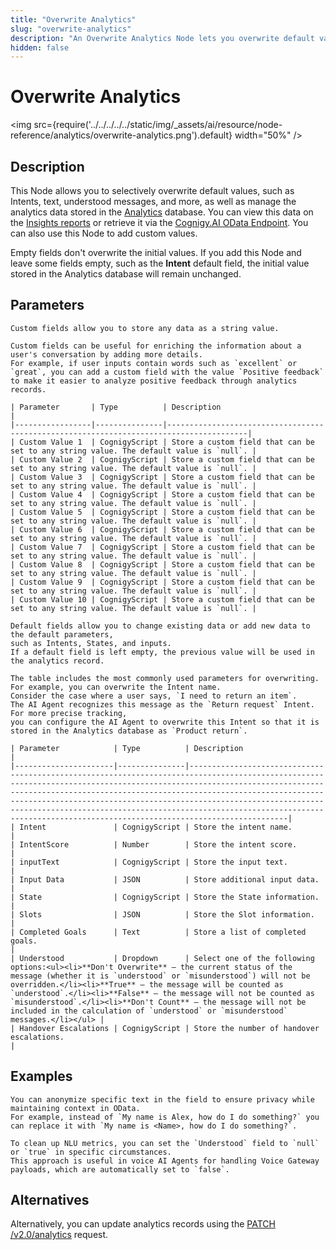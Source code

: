 ```yaml
---
title: "Overwrite Analytics"
slug: "overwrite-analytics"
description: "An Overwrite Analytics Node lets you overwrite default values such as intent, text, understood messages, and more, and manage the analytics data stored in the Cognigy.AI Analytics database."
hidden: false
---
```




# Overwrite Analytics

<img src={require('../../../../../static/img/_assets/ai/resource/node-reference/analytics/overwrite-analytics.png').default} width="50%" />

## Description

<UnderstoodMessages />

This Node allows you to selectively overwrite default values, such as Intents, text, understood messages, and more,
as well as manage the analytics data stored in the [Analytics](../../../analyze/collecting-data.mdx) database.
You can view this data on the [Insights reports](../../../../insights/overview.mdx) or retrieve it via the [Cognigy.AI OData Endpoint](../../../analyze/odata.mdx).
You can also use this Node to add custom values.

Empty fields don't overwrite the initial values.
If you add this Node and leave some fields empty, such as the **Intent** default field,
the initial value stored in the Analytics database will remain unchanged.

## Parameters

<CollapsibleSection title="Custom Fields">

    Custom fields allow you to store any data as a string value.
    
    Custom fields can be useful for enriching the information about a user's conversation by adding more details.
    For example, if user inputs contain words such as `excellent` or `great`, you can add a custom field with the value `Positive feedback` to make it easier to analyze positive feedback through analytics records.
    
    | Parameter       | Type          | Description                                                                            |
    |-----------------|---------------|----------------------------------------------------------------------------------------|
    | Custom Value 1  | CognigyScript | Store a custom field that can be set to any string value. The default value is `null`. |
    | Custom Value 2  | CognigyScript | Store a custom field that can be set to any string value. The default value is `null`. |
    | Custom Value 3  | CognigyScript | Store a custom field that can be set to any string value. The default value is `null`. |
    | Custom Value 4  | CognigyScript | Store a custom field that can be set to any string value. The default value is `null`. |
    | Custom Value 5  | CognigyScript | Store a custom field that can be set to any string value. The default value is `null`. |
    | Custom Value 6  | CognigyScript | Store a custom field that can be set to any string value. The default value is `null`. |
    | Custom Value 7  | CognigyScript | Store a custom field that can be set to any string value. The default value is `null`. |
    | Custom Value 8  | CognigyScript | Store a custom field that can be set to any string value. The default value is `null`. |
    | Custom Value 9  | CognigyScript | Store a custom field that can be set to any string value. The default value is `null`. |
    | Custom Value 10 | CognigyScript | Store a custom field that can be set to any string value. The default value is `null`. |
    

</CollapsibleSection>


<CollapsibleSection title="Default Fields">

    Default fields allow you to change existing data or add new data to the default parameters,
    such as Intents, States, and inputs.
    If a default field is left empty, the previous value will be used in the analytics record.
    
    The table includes the most commonly used parameters for overwriting.
    For example, you can overwrite the Intent name.
    Consider the case where a user says, `I need to return an item`.
    The AI Agent recognizes this message as the `Return request` Intent.
    For more precise tracking,
    you can configure the AI Agent to overwrite this Intent so that it is stored in the Analytics database as `Product return`.
    
    | Parameter            | Type          | Description                                                                                                                                                                                                                                                                                                                                                                                                                                              |
    |----------------------|---------------|----------------------------------------------------------------------------------------------------------------------------------------------------------------------------------------------------------------------------------------------------------------------------------------------------------------------------------------------------------------------------------------------------------------------------------------------------------|
    | Intent               | CognigyScript | Store the intent name.                                                                                                                                                                                                                                                                                                                                                                                                                                   |
    | IntentScore          | Number        | Store the intent score.                                                                                                                                                                                                                                                                                                                                                                                                                                  |
    | inputText            | CognigyScript | Store the input text.                                                                                                                                                                                                                                                                                                                                                                                                                                    |
    | Input Data           | JSON          | Store additional input data.                                                                                                                                                                                                                                                                                                                                                                                                                             |
    | State                | CognigyScript | Store the State information.                                                                                                                                                                                                                                                                                                                                                                                                                             |
    | Slots                | JSON          | Store the Slot information.                                                                                                                                                                                                                                                                                                                                                                                                                              |
    | Completed Goals      | Text          | Store a list of completed goals.                                                                                                                                                                                                                                                                                                                                                                                                                         |
    | Understood           | Dropdown      | Select one of the following options:<ul><li>**Don't Overwrite** — the current status of the message (whether it is `understood` or `misunderstood`) will not be overridden.</li><li>**True** — the message will be counted as `understood`.</li><li>**False** — the message will not be counted as `misunderstood`.</li><li>**Don't Count** — the message will not be included in the calculation of `understood` or `misunderstood` messages.</li></ul> |
    | Handover Escalations | CognigyScript | Store the number of handover escalations.                                                                                                                                                                                                                                                                                                                                                                                                                |
    

</CollapsibleSection>


## Examples

<CollapsibleSection title="Anonymize Personal Data for Privacy in OData">

    You can anonymize specific text in the field to ensure privacy while maintaining context in OData. 
    For example, instead of `My name is Alex, how do I do something?` you can replace it with `My name is <Name>, how do I do something?`.
    

</CollapsibleSection>


<CollapsibleSection title="Clean Up NLU Metrics with Understood">

    To clean up NLU metrics, you can set the `Understood` field to `null` or `true` in specific circumstances.
    This approach is useful in voice AI Agents for handling Voice Gateway payloads, which are automatically set to `false`.
    

</CollapsibleSection>


## Alternatives

Alternatively, you can update analytics records using the [PATCH /v2.0/analytics](https://api-trial.cognigy.ai/openapi#patch-/v2.0/analytics) request.